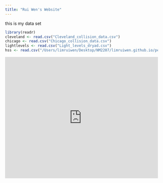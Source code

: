 ```yaml
---
title: "Rui Wen's Website"
---
```


this is my data set

```r
library(readr)
cleveland <- read.csv("Cleveland_collision_data.csv")
chicago <- read.csv("Chicago_collision_data.csv")
lightlevels <- read.csv("Light_levels_dryad.csv")
hss <- read.csv("/Users/limruiwen/Desktop/NM2207/limruiwen.github.io/personalapp/Project_RunOver.csv")
```

```{=html}
<iframe height="400" width="100%" frameborder="no" src="https://ruiwenlim.shinyapps.io/MyShinyApp/"> </iframe>
```

